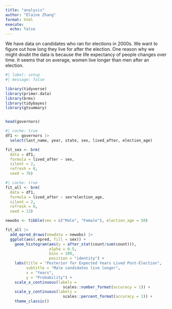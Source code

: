 ```yaml
---
title: "analysis"
author: "Elaine Zhang"
format: html
execute: 
  echo: false
---
```


We have data on candidates who ran for elections in 2000s. We want to figure out how long they live for after the election. One reason why we might doubt the data is because the life expectancy of people changes over time. It seems that on average, women live longer than men after an election.
```r
#| label: setup
#| message: false

library(tidyverse)
library(primer.data)
library(brms)
library(tidybayes)
library(gtsummary)


head(governors)
```

```r
#| cache: true
df1 <- governors |>
  select(last_name, year, state, sex, lived_after, election_age)

fit_sex <- brm(
  data = df1, 
  formula = lived_after ~ sex,
  silent = 2,
  refresh = 0,
  seed = 76)
```
```r
#| cache: true
fit_all <- brm(
  data = df1, 
  formula = lived_after ~ sex*election_age, 
  silent = 2, 
  refresh = 0, 
  seed = 13)

newobs <- tibble(sex = c("Male", "Female"), election_age = 50)
```

```r
fit_all |> 
  add_epred_draws(newdata = newobs) |> 
  ggplot(aes(.epred, fill = sex)) +
    geom_histogram(aes(y = after_stat(count/sum(count))),
                   alpha = 0.5, 
                   bins = 100, 
                   position = "identity") +
    labs(title = "Posterior for Expected Years Lived Post-Election",
         subtitle = "Male candidates live longer",
         x = "Years",
         y = "Probability") + 
    scale_x_continuous(labels = 
                         scales::number_format(accuracy = 1)) +
    scale_y_continuous(labels = 
                         scales::percent_format(accuracy = 1)) +
    theme_classic()
```
```{=tex}
\begin{aligned}
livedafter &=& \beta_0 + \beta_1{male_i} + \epsilon_i
\end{aligned}
```


